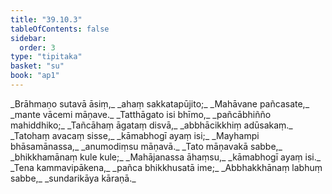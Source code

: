 ```yaml
---
title: "39.10.3"
tableOfContents: false
sidebar:
  order: 3
type: "tipitaka"
basket: "su"
book: "ap1"
---
```



<DynamicBreadcrumb />

<Division number="73" book="ap1" bookNo="20" page="347">

<Paragraph number="4267" type="verses" book="ap1">
_Brāhmaṇo sutavā āsiṃ,_  
_ahaṃ sakkatapūjito;_  
_Mahāvane pañcasate,_  
_mante vācemi māṇave._  

</Paragraph>

</Division>
<Division number="74" book="ap1" bookNo="20" page="348">

<Paragraph number="4268" type="verses" book="ap1">
_Tatthāgato isi bhīmo,_  
_pañcābhiñño mahiddhiko;_  
_Tañcāhaṃ āgataṃ disvā,_  
_abbhācikkhiṃ adūsakaṃ._  

</Paragraph>

</Division>
<Division number="75" book="ap1" bookNo="20" page="348">

<Paragraph number="4269" type="verses" book="ap1">
_Tatohaṃ avacaṃ sisse,_  
_kāmabhogī ayaṃ isi;_  
_Mayhampi bhāsamānassa,_  
_anumodiṃsu māṇavā._  

</Paragraph>

</Division>
<Division number="76" book="ap1" bookNo="20" page="348">

<Paragraph number="4270" type="verses" book="ap1">
_Tato māṇavakā sabbe,_  
_bhikkhamānaṃ kule kule;_  
_Mahājanassa āhaṃsu,_  
_kāmabhogī ayaṃ isi._  

</Paragraph>

</Division>
<Division number="77" book="ap1" bookNo="20" page="348">

<Paragraph number="4271" type="verses" book="ap1">
_Tena kammavipākena,_  
_pañca bhikkhusatā ime;_  
_Abbhakkhānaṃ labhuṃ sabbe,_  
_sundarikāya kāraṇā._
</Paragraph>
</Division>